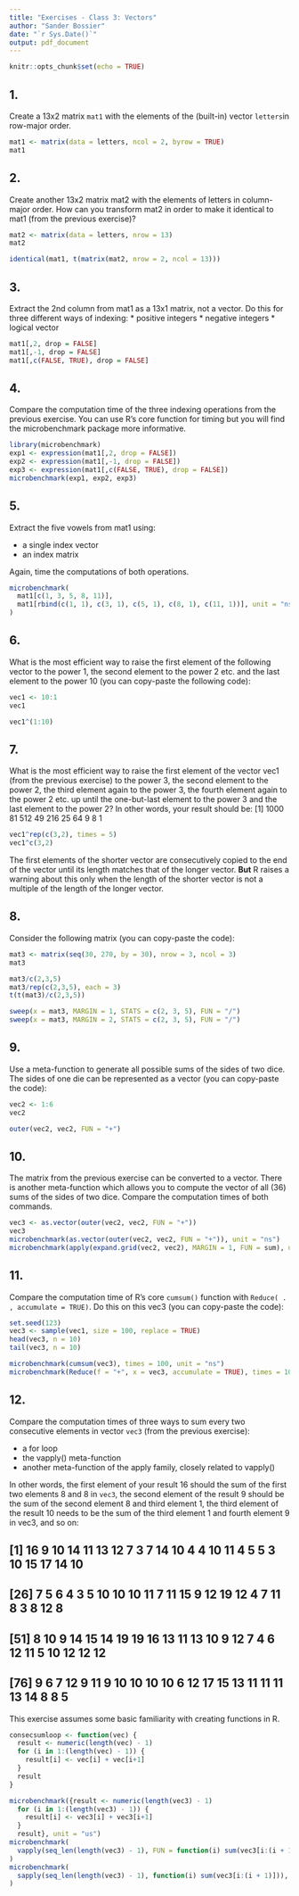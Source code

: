 ```yaml
---
title: "Exercises - Class 3: Vectors"
author: "Sander Bossier"
date: "`r Sys.Date()`"
output: pdf_document
---
```


```r
knitr::opts_chunk$set(echo = TRUE)
```

## 1.
Create a 13x2 matrix `mat1` with the elements of the (built-in) vector `letters`in row-major order.

```r
mat1 <- matrix(data = letters, ncol = 2, byrow = TRUE)
mat1
```

## 2.

Create another 13x2 matrix mat2 with the elements of letters in column-major order. How can you
transform mat2 in order to make it identical to mat1 (from the previous exercise)?

```r
mat2 <- matrix(data = letters, nrow = 13)
mat2

identical(mat1, t(matrix(mat2, nrow = 2, ncol = 13)))
```

## 3.

Extract the 2nd column from mat1 as a 13x1 matrix, not a vector. Do this for three different ways of indexing:
* positive integers
* negative integers
* logical vector

```r
mat1[,2, drop = FALSE]
mat1[,-1, drop = FALSE]
mat1[,c(FALSE, TRUE), drop = FALSE]
```

## 4.

Compare the computation time of the three indexing operations from the previous exercise. You can use R’s
core function for timing but you will find the microbenchmark package more informative.

```r
library(microbenchmark)
exp1 <- expression(mat1[,2, drop = FALSE])
exp2 <- expression(mat1[,-1, drop = FALSE])
exp3 <- expression(mat1[,c(FALSE, TRUE), drop = FALSE])
microbenchmark(exp1, exp2, exp3)
```

## 5.

Extract the five vowels from mat1 using:

* a single index vector
* an index matrix

Again, time the computations of both operations.

```r
microbenchmark(
  mat1[c(1, 3, 5, 8, 11)],
  mat1[rbind(c(1, 1), c(3, 1), c(5, 1), c(8, 1), c(11, 1))], unit = "ns"
)
```

## 6.

What is the most efficient way to raise the first element of the following vector to the power 1, the second element to the power 2 etc. and the last element to the power 10 (you can copy-paste the following code):

```r
vec1 <- 10:1
vec1
```

```r
vec1^(1:10)
```

## 7.

What is the most efficient way to raise the first element of the vector vec1 (from the previous exercise) to the power 3, the second element to the power 2, the third element again to the power 3, the fourth element
again to the power 2 etc. up until the one-but-last element to the power 3 and the last element to the power
2? In other words, your result should be:
[1] 1000 81 512 49 216 25 64 9 8 1

```r
vec1^rep(c(3,2), times = 5)
vec1^c(3,2)
```
The first elements of the shorter vector are consecutively copied to the end of the vector until its length matches that of the longer vector. __But__ R raises a warning about this only when the length of the shorter vector is not a multiple of the length of the longer vector.

## 8.

Consider the following matrix (you can copy-paste the code):
```r
mat3 <- matrix(seq(30, 270, by = 30), nrow = 3, ncol = 3)
mat3
```

```r
mat3/c(2,3,5)
mat3/rep(c(2,3,5), each = 3)
t(t(mat3)/c(2,3,5))
```
```r
sweep(x = mat3, MARGIN = 1, STATS = c(2, 3, 5), FUN = "/")
sweep(x = mat3, MARGIN = 2, STATS = c(2, 3, 5), FUN = "/")
```

## 9.

Use a meta-function to generate all possible sums of the sides of two dice. The sides of one die can be
represented as a vector (you can copy-paste the code):

```r
vec2 <- 1:6
vec2
```

```r
outer(vec2, vec2, FUN = "+")
```

## 10.

The matrix from the previous exercise can be converted to a vector. There is another meta-function which allows you to compute the vector of all (36) sums of the sides of two dice. Compare the computation times
of both commands.

```r
vec3 <- as.vector(outer(vec2, vec2, FUN = "+"))
vec3
microbenchmark(as.vector(outer(vec2, vec2, FUN = "+")), unit = "ns")
microbenchmark(apply(expand.grid(vec2, vec2), MARGIN = 1, FUN = sum), unit = "ns")
```

## 11.

Compare the computation time of R’s core `cumsum()` function with `Reduce( . , accumulate = TRUE)`. Do
this on this vec3 (you can copy-paste the code):

```r
set.seed(123)
vec3 <- sample(vec1, size = 100, replace = TRUE)
head(vec3, n = 10)
tail(vec3, n = 10)
```

```r
microbenchmark(cumsum(vec3), times = 100, unit = "ns")
microbenchmark(Reduce(f = "+", x = vec3, accumulate = TRUE), times = 100, unit = "ns")
```

## 12.

Compare the computation times of three ways to sum every two consecutive elements in vector `vec3` (from
the previous exercise):

* a for loop
* the vapply() meta-function
* another meta-function of the apply family, closely related to vapply()

In other words, the first element of your result 16 should the sum of the first two elements 8 and 8 in `vec3`, the second element of the result 9 should be the sum of the second element 8 and third element 1, the third element of the result 10 needs to be the sum of the third element 1 and fourth element 9 in vec3, and so on:

## [1] 16 9 10 14 11 13 12 7 3 7 14 10 4 4 10 11 4 5 5 3 10 15 17 14 10

## [26] 7 5 6 4 3 5 10 10 10 11 7 11 15 9 12 19 12 4 7 11 8 3 8 12 8

## [51] 8 10 9 14 15 14 19 19 16 13 11 13 10 9 12 7 4 6 12 11 5 10 12 12 12

## [76] 9 6 7 12 9 11 9 10 10 10 10 6 12 17 15 13 11 11 11 13 14 8 8 5

This exercise assumes some basic familiarity with creating functions in R.

```r
consecsumloop <- function(vec) {
  result <- numeric(length(vec) - 1)
  for (i in 1:(length(vec) - 1)) {
    result[i] <- vec[i] + vec[i+1]
  }
  result
}
```

```r
microbenchmark({result <- numeric(length(vec3) - 1)
  for (i in 1:(length(vec3) - 1)) {
    result[i] <- vec3[i] + vec3[i+1]
  }
  result}, unit = "us")
microbenchmark(
  vapply(seq_len(length(vec3) - 1), FUN = function(i) sum(vec3[i:(i + 1)]), numeric(1)), unit = "us"
)
microbenchmark(
  sapply(seq_len(length(vec3) - 1), function(i) sum(vec3[i:(i + 1)])), unit = "us"
)
```

